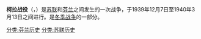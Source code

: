 {{Infobox Military Conflict
| conflict = 柯拉战役
| image = [[File:Kollaan-taistelut-maalis-1940.png|150px]]
| caption = 
| partof = [[冬季战争|冬季战争]]
| date = 1939年12月7日—1940年3月13日
| place = [[柯拉河|柯拉河]]，芬兰
| result = 芬兰胜利
| combatant1 = {{flag|Finland}}
| combatant2 = {{flag|Soviet Union|1923}}
| commander1 = Woldemar Hägglund<br/>'''师：'''<br/>Lauri Tiainen<br/><small>（至1月31日）</small><br/>Antero Svensson<br/><small>（从2月1日）</small>
| commander2 = Ivan Khabarov<br/><small>（至12月13日）</small><br/>Grigori Shtern<br/><small>（从12月13日）</small><br/>'''师：'''（12月）<br/>M.S. Yevstigneyev<br/>'''军团：'''（2月—3月）<br/>Dmitri Kozlov<br/>V.G. Vorontsov
| strength1 = 1个师和一些小单位
| strength2 = 4个师和1个坦克旅
| casualties1 = 1500人死伤（估计数字）
| casualties2 = 8000人死伤（估计数字）
| campaignbox = {{Campaignbox Winter War}}
}}

'''柯拉战役'''（{{lang-fi|Kollaan taistelu}}，{{lang-ru|Битва при Колле}}）是[[苏联|苏联]]和[[芬兰|芬兰]]之间发生的一次战争，于1939年12月7日至1940年3月13日之间进行。是[[冬季战争|冬季战争]]的一部分。

[[分类:芬兰历史|分类:芬兰历史]]
[[分类:苏联历史|分类:苏联历史]]